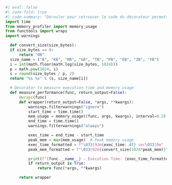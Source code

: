   ```python
  #| eval: false
  #| code-fold: true
  #| code-summary: "Dérouler pour retrouver le code du décorateur permettant de mesurer la performance"
  import time
  from memory_profiler import memory_usage
  from functools import wraps
  import warnings

    def convert_size(size_bytes):
    if size_bytes == 0:
        return "0B"
    size_name = ("B", "KB", "MB", "GB", "TB", "PB", "EB", "ZB", "YB")
    i = int(math.floor(math.log(size_bytes, 1024)))
    p = math.pow(1024, i)
    s = round(size_bytes / p, 2)
    return "%s %s" % (s, size_name[i])

    # Decorator to measure execution time and memory usage
    def measure_performance(func, return_output=False):
        @wraps(func)
        def wrapper(return_output=False, *args, **kwargs):
            warnings.filterwarnings("ignore")
            start_time = time.time()
            mem_usage = memory_usage((func, args, kwargs), interval=0.1)
            end_time = time.time()
            warnings.filterwarnings("always")

            exec_time = end_time - start_time
            peak_mem = max(mem_usage)  # Peak memory usage
            exec_time_formatted = f"\033[92m{exec_time:.4f} sec\033[0m"
            peak_mem_formatted = f"\033[92m{convert_size(1024*peak_mem)}\033[0m"

            print(f"{func.__name__} - Execution Time: {exec_time_formatted} | Peak Memory Usage: {peak_mem_formatted}")
            if return_output is True:
                return func(*args, **kwargs)

        return wrapper
  ```

